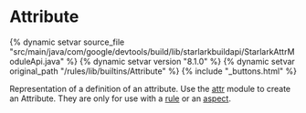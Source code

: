 <html devsite>
<head>
  <meta name="project_path" value="/_project.yaml">
  <meta name="book_path" value="/versions/8.1.0/_book.yaml">
</head>
<body>

<h1 class="page-title" id="modules.Attribute">Attribute</h1>

{% dynamic setvar source_file "src/main/java/com/google/devtools/build/lib/starlarkbuildapi/StarlarkAttrModuleApi.java" %}
{% dynamic setvar version "8.1.0" %}
{% dynamic setvar original_path "/rules/lib/builtins/Attribute" %}
{% include "_buttons.html" %}
<!-- {% raw %} -->

Representation of a definition of an attribute. Use the <a href="../toplevel/attr.html">attr</a> module to create an Attribute. They are only for use with a <a href="../globals/bzl.html#rule">rule</a> or an <a href="../globals/bzl.html#aspect">aspect</a>.



</body>
</html>

<!-- {% endraw %} -->
